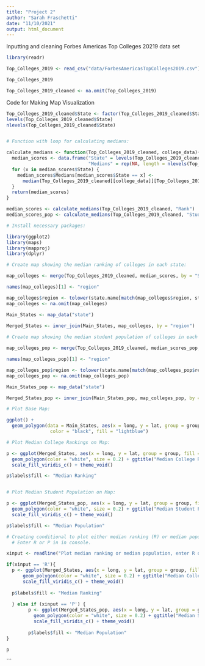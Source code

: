 ```yaml
---
title: "Project 2"
author: "Sarah Fraschetti"
date: "11/10/2021"
output: html_document
---
```


Inputting and cleaning Forbes Americas Top Colleges 20219 data set 
```r

library(readr)

Top_Colleges_2019 <- read_csv("data/ForbesAmericasTopColleges2019.csv")

Top_Colleges_2019

Top_Colleges_2019_cleaned <- na.omit(Top_Colleges_2019) 

```

Code for Making Map Visualization 
```r

Top_Colleges_2019_cleaned$State <- factor(Top_Colleges_2019_cleaned$State)
levels(Top_Colleges_2019_cleaned$State)
nlevels(Top_Colleges_2019_cleaned$State)


# Function with loop for calculating medians:

calculate_medians <- function(Top_Colleges_2019_cleaned, college_data){
  median_scores <- data.frame("State" = levels(Top_Colleges_2019_cleaned$State), 
                              "Medians" = rep(NA, length = nlevels(Top_Colleges_2019_cleaned$State)))
  for (x in median_scores$State) {
    median_scores$Medians[median_scores$State == x] <- 
      median(Top_Colleges_2019_cleaned[[college_data]][Top_Colleges_2019_cleaned$State == x])
  }
  return(median_scores)
}

median_scores <- calculate_medians(Top_Colleges_2019_cleaned, "Rank")
median_scores_pop <- calculate_medians(Top_Colleges_2019_cleaned, "Student Population")

# Install necessary packages: 

library(ggplot2)
library(maps)
library(mapproj)
library(dplyr)

# Create map showing the median ranking of colleges in each state:

map_colleges <- merge(Top_Colleges_2019_cleaned, median_scores, by = "State")

names(map_colleges)[1] <- "region"

map_colleges$region <- tolower(state.name[match(map_colleges$region, state.abb)])
map_colleges <- na.omit(map_colleges)

Main_States <- map_data("state")

Merged_States <- inner_join(Main_States, map_colleges, by = "region")
  
# Create map showing the median student population of colleges in each state:

map_colleges_pop <- merge(Top_Colleges_2019_cleaned, median_scores_pop, by = "State")

names(map_colleges_pop)[1] <- "region"

map_colleges_pop$region <- tolower(state.name[match(map_colleges_pop$region, state.abb)])
map_colleges_pop <- na.omit(map_colleges_pop)

Main_States_pop <- map_data("state")

Merged_States_pop <- inner_join(Main_States_pop, map_colleges_pop, by = "region")

# Plot Base Map:

ggplot() + 
  geom_polygon(data = Main_States, aes(x = long, y = lat, group = group), 
                color = "black", fill = "lightblue")

# Plot Median College Rankings on Map:

p <- ggplot(Merged_States, aes(x = long, y = lat, group = group, fill = Medians)) + 
  geom_polygon(color = "white", size = 0.2) + ggtitle("Median College Ranking By State") + 
  scale_fill_viridis_c() + theme_void()

p$labels$fill <- "Median Ranking"


# Plot Median Student Population on Map:

p <- ggplot(Merged_States_pop, aes(x = long, y = lat, group = group, fill = Medians)) + 
  geom_polygon(color = "white", size = 0.2) + ggtitle("Median Student Population By State") + 
  scale_fill_viridis_c() + theme_void()

p$labels$fill <- "Median Population"

# Creating conditional to plot either median ranking (R) or median population (P) on the map:
  # Enter R or P in in console. 

xinput <- readline("Plot median ranking or median population, enter R or P:")

if(xinput == 'R'){
  p <- ggplot(Merged_States, aes(x = long, y = lat, group = group, fill = Medians)) + 
	  geom_polygon(color = "white", size = 0.2) + ggtitle("Median College Ranking By State") + 
	  scale_fill_viridis_c() + theme_void()
  
  p$labels$fill <- "Median Ranking"
	  
  } else if (xinput == 'P') {
	    p <- ggplot(Merged_States_pop, aes(x = long, y = lat, group = group, fill = Medians)) + 
	      geom_polygon(color = "white", size = 0.2) + ggtitle("Median Student Population By State") +
	      scale_fill_viridis_c() + theme_void()
	    
	    p$labels$fill <- "Median Population"
}

p

```


```

